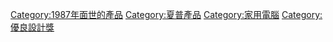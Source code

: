 {{Main|X68000}}
[[Category:1987年面世的產品|Category:1987年面世的產品]]
[[Category:夏普產品|Category:夏普產品]]
[[Category:家用電腦|Category:家用電腦]]
[[Category:優良設計獎|Category:優良設計獎]]